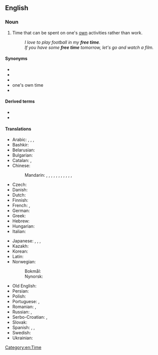 ==English==
{{wikipedia|Leisure}}

===Noun===
{{en-noun|-}}

# Time that can be spent on one's [[own]] activities rather than work.
#: ''I love to play football in my '''free time'''.''
#: ''If you have some '''free time''' tomorrow, let's go and watch a film.''

====Synonyms====
* {{l|en|idle time}}
* {{l|en|leisure}}
* {{l|en|leisure time}}
* one's own time<!--not idiomatic; do not wikify-->
* {{l|en|spare time}}

====Derived terms====
* {{l|en|copious free time}}<!--see Wikipedia article-->
* {{l|en|free time activity}}

====Translations====
{{trans-top|time that can be spent on one's own activities rather than work}}
* Arabic: {{t|ar|رَاحَة|f}}, {{t|ar|خُلُو مِن اَلْعَمَل}}, {{t|ar|فَرَاغ|m}}, {{t|ar|وَقْت اَلْفَرَاغ|m}}
* Bashkir: {{t|ba|буш ваҡыт|sc=Cyrl}}
* Belarusian: {{t|be|свабодны час|m|tr=svabódny čas}}
* Bulgarian: {{t|bg|свободно време|n|tr=svobodno vreme}}
* Catalan: {{t+|ca|oci|m}}, {{t|ca|temps lliure|m}}
* Chinese:
*: Mandarin: {{t+|cmn|空閑|sc=Hani}}, {{t+|cmn|空闲|tr=kòngxián|sc=Hani}}, {{t+|cmn|閑空|sc=Hani}}, {{t+|cmn|闲空|tr=xiánkòng|sc=Hani}}, {{t+|cmn|閑暇|sc=Hani}}, {{t+|cmn|闲暇|tr=xiánxiá|sc=Hani}}, {{t+|cmn|餘暇|sc=Hani}}, {{t+|cmn|余暇|tr=yúxiá|sc=Hani}}, {{t|cmn|餘閑|sc=Hani}}, {{t+|cmn|余闲|tr=yúxián|sc=Hani}}, {{qualifier|informal}} {{t+|cmn|空兒|sc=Hani}}, {{t+|cmn|空儿|tr=kòngr|sc=Hani}}
* Czech: {{t|cs|volný čas|m}}
* Danish: {{t+|da|fritid}}
* Dutch: {{t+|nl|vrije tijd|m}}
* Finnish: {{t+|fi|vapaa-aika}}
* French: {{t+|fr|temps libre|m}}, {{t+|fr|loisir|m}}
* German: {{t+|de|Freizeit|f}}
* Greek: {{t+|el|ελεύθερος χρόνος}}
* Hebrew: {{t|he|פנאי|m}}
* Hungarian: {{t+|hu|szabadidő}}
* Italian: {{t|it|tempo libero|m}}
{{trans-mid}}
* Japanese: {{t|ja|余暇|tr=よか, yoka}}, {{t|ja|閑暇|tr=かんか, kanka}}, {{t+|ja|閑散|tr=かんさん, kansan}}, {{t+|ja|暇|tr=ひま, hima}}
* Kazakh: {{t|kk|бос уақыт|sc=Cyrl}}
* Korean: {{t+|ko|여가}}
* Latin: {{t|la|otium|n}}
* Norwegian:
*: Bokmål: {{t+|nb|fritid|m|f}}
*: Nynorsk: {{t|nn|fritid|f}}
* Old English: {{t|ang|æmethwīl|f}}
* Persian: {{t+|fa|اوقات فراغت|tr=owğât-e farâğat|sc=fa-Arab}}
* Polish: {{t|pl|wolny czas|m}}
* Portuguese: {{t+|pt|folga|f}}, {{t|pt|tempo livre|m}}
* Romanian: {{t|ro|timp liber}}, {{t+|ro|răgaz|n}}
* Russian: {{t|ru|свобо́дное вре́мя|n}}, {{t+|ru|досу́г|m}}
* Serbo-Croatian: {{t|sh|слободно време|n|sc=Cyrl}}, {{t|sh|slobodno vreme|n|sc=Cyrl}}
* Slovak: {{t|sk|voľný čas|m}}
* Spanish: {{t|es|tiempo libre}}, {{t+|es|ocio|m}}, {{t|es|tiempo ocio|m}}
* Swedish: {{t+|sv|fritid}}
* Ukrainian: {{t|uk|вільний час|m|tr=víl'nyj čas}}
{{trans-bottom}}

[[Category:en:Time]]